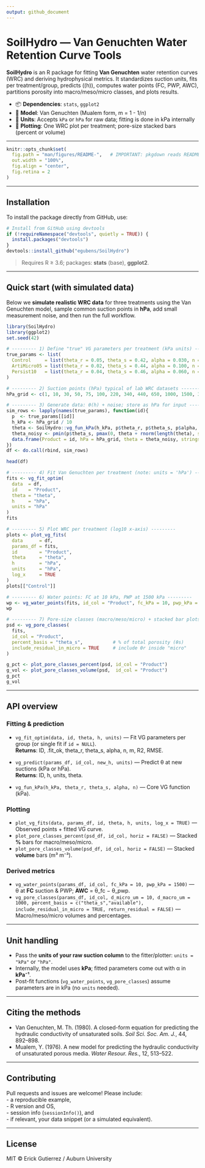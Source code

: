 ```yaml
---
output: github_document
---
```


# **SoilHydro** — Van Genuchten Water Retention Curve Tools

**SoilHydro** is an R package for fitting **Van Genuchten** water retention curves (WRC) and deriving hydrophysical metrics. It standardizes suction units, fits per treatment/group, predicts \(\theta(h)\), computes water points (FC, PWP, AWC), partitions porosity into macro/meso/micro classes, and plots results.

-   📦 **Dependencies**: `stats`, `ggplot2`
-   🧮 **Model**: Van Genuchten (Mualem form, m = 1 - 1/n)
-   🧭 **Units**: Accepts `kPa` or `hPa` for raw data; fitting is done in kPa internally
-   🧰 **Plotting**: One WRC plot per treatment; pore-size stacked bars (percent or volume)

------------------------------------------------------------------------

```r
knitr::opts_chunk$set(
  fig.path = "man/figures/README-",   # IMPORTANT: pkgdown reads README images from man/figures/
  out.width = "100%",
  fig.align = "center",
  fig.retina = 2
)
```

------------------------------------------------------------------------

## Installation

To install the package directly from GitHub, use:

```r
# Install from GitHub using devtools
if (!requireNamespace("devtools", quietly = TRUE)) {
  install.packages("devtools")
}
devtools::install_github("egubens/SoilHydro")
```

> Requires R ≥ 3.6; packages: **stats** (base), **ggplot2**.

------------------------------------------------------------------------

## Quick start (with simulated data)

Below we **simulate realistic WRC data** for three treatments using the Van Genuchten model, sample common suction points in **hPa**, add small measurement noise, and then run the full workflow.

```r
library(SoilHydro)
library(ggplot2)
set.seed(42)
```

```r
# --------- 1) Define "true" VG parameters per treatment (kPa units) ---------
true_params <- list(
  Control     = list(theta_r = 0.05, theta_s = 0.42, alpha = 0.030, n = 1.42),
  ArtiMicro05 = list(theta_r = 0.02, theta_s = 0.44, alpha = 0.100, n = 1.55),
  Persist10   = list(theta_r = 0.04, theta_s = 0.46, alpha = 0.060, n = 1.50)
)

# --------- 2) Suction points (hPa) typical of lab WRC datasets ---------
hPa_grid <- c(1, 10, 30, 50, 75, 100, 220, 340, 440, 650, 1000, 1500, 3000, 8000, 15000)

# --------- 3) Generate data: θ(h) + noise; store as hPa for input ---------
sim_rows <- lapply(names(true_params), function(id){
  p  <- true_params[[id]]
  h_kPa <- hPa_grid / 10
  theta <- SoilHydro::vg_fun_kPa(h_kPa, p$theta_r, p$theta_s, p$alpha, p$n)
  theta_noisy <- pmin(p$theta_s, pmax(0, theta + rnorm(length(theta), sd = 0.006)))
  data.frame(Product = id, hPa = hPa_grid, theta = theta_noisy, stringsAsFactors = FALSE)
})
df <- do.call(rbind, sim_rows)

head(df)
```

```r
# --------- 4) Fit Van Genuchten per treatment (note: units = 'hPa') ---------
fits <- vg_fit_optim(
  data  = df,
  id    = "Product",
  theta = "theta",
  h     = "hPa",
  units = "hPa"
)
fits
```

```r
# --------- 5) Plot WRC per treatment (log10 x-axis) ---------
plots <- plot_vg_fits(
  data      = df,
  params_df = fits,
  id        = "Product",
  theta     = "theta",
  h         = "hPa",
  units     = "hPa",
  log_x     = TRUE
)
plots[["Control"]]
```

```r
# --------- 6) Water points: FC at 10 kPa, PWP at 1500 kPa ---------
wp <- vg_water_points(fits, id_col = "Product", fc_kPa = 10, pwp_kPa = 1500)
wp
```

```r
# --------- 7) Pore-size classes (macro/meso/micro) + stacked bar plots ---------
psd <- vg_pore_classes(
  fits,
  id_col = "Product",
  percent_basis = "theta_s",           # % of total porosity (θs)
  include_residual_in_micro = TRUE     # include θr inside "micro"
)

g_pct <- plot_pore_classes_percent(psd, id_col = "Product")
g_vol <- plot_pore_classes_volume(psd,  id_col = "Product")
g_pct
g_vol
```

------------------------------------------------------------------------

## API overview

### Fitting & prediction

-   `vg_fit_optim(data, id, theta, h, units)` — Fit VG parameters per group (or single fit if `id = NULL`).  
    **Returns**: ID, .fit_ok, theta_r, theta_s, alpha, n, m, R2, RMSE.

-   `vg_predict(params_df, id_col, new_h, units)` — Predict θ at new suctions (kPa or hPa).  
    **Returns**: ID, h, units, theta.

-   `vg_fun_kPa(h_kPa, theta_r, theta_s, alpha, n)` — Core VG function (kPa).

### Plotting

-   `plot_vg_fits(data, params_df, id, theta, h, units, log_x = TRUE)` — Observed points + fitted VG curve.
-   `plot_pore_classes_percent(psd_df, id_col, horiz = FALSE)` — Stacked **%** bars for macro/meso/micro.
-   `plot_pore_classes_volume(psd_df, id_col, horiz = FALSE)` — Stacked **volume** bars (m³ m⁻³).

### Derived metrics

-   `vg_water_points(params_df, id_col, fc_kPa = 10, pwp_kPa = 1500)` — θ at **FC** suction & PWP; **AWC** = θ_fc − θ_pwp.
-   `vg_pore_classes(params_df, id_col, d_micro_um = 10, d_macro_um = 1000, percent_basis = c("theta_s","available"), include_residual_in_micro = TRUE, return_residual = FALSE)` — Macro/meso/micro volumes and percentages.

------------------------------------------------------------------------

## Unit handling

-   Pass the **units of your raw suction column** to the fitter/plotter: `units = "kPa"` or `"hPa"`.
-   Internally, the model uses **kPa**; fitted parameters come out with α in **kPa⁻¹**.
-   Post-fit functions (`vg_water_points`, `vg_pore_classes`) assume parameters are in kPa (no `units` needed).

------------------------------------------------------------------------

## Citing the methods

- Van Genuchten, M. Th. (1980). A closed-form equation for predicting the hydraulic conductivity of unsaturated soils. *Soil Sci. Soc. Am. J.*, 44, 892–898.  
- Mualem, Y. (1976). A new model for predicting the hydraulic conductivity of unsaturated porous media. *Water Resour. Res.*, 12, 513–522.

------------------------------------------------------------------------

## Contributing

Pull requests and issues are welcome! Please include:  
- a reproducible example,  
- R version and OS,  
- session info (`sessionInfo()`), and  
- if relevant, your data snippet (or a simulated equivalent).

------------------------------------------------------------------------

## License

MIT © Erick Gutierrez / Auburn University
